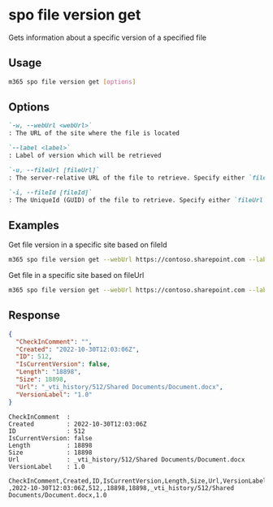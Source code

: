 
# spo file version get

Gets information about a specific version of a specified file

## Usage

```sh
m365 spo file version get [options]
```

## Options

```md defintion-list
`-w, --webUrl <webUrl>`
: The URL of the site where the file is located

`--label <label>`
: Label of version which will be retrieved

`-u, --fileUrl [fileUrl]`
: The server-relative URL of the file to retrieve. Specify either `fileUrl` or `fileId` but not both

`-i, --fileId [fileId]`
: The UniqueId (GUID) of the file to retrieve. Specify either `fileUrl` or `fileId` but not both
```

<Global />

## Examples

Get file version in a specific site based on fileId

```sh
m365 spo file version get --webUrl https://contoso.sharepoint.com --label "1.0" --fileId 'b2307a39-e878-458b-bc90-03bc578531d6'
```

Get file in a specific site based on fileUrl

```sh
m365 spo file version get --webUrl https://contoso.sharepoint.com --label "1.0" --fileUrl '/Shared Documents/Document.docx'
```

## Response

<Tabs>
  <TabItem value="json" label="JSON">

  ```json
  {
    "CheckInComment": "",
    "Created": "2022-10-30T12:03:06Z",
    "ID": 512,
    "IsCurrentVersion": false,
    "Length": "18898",
    "Size": 18898,
    "Url": "_vti_history/512/Shared Documents/Document.docx",
    "VersionLabel": "1.0"
  }
  ```

  </TabItem>
  <TabItem value="text" label="Text">

  ```text
  CheckInComment  :
  Created         : 2022-10-30T12:03:06Z
  ID              : 512
  IsCurrentVersion: false
  Length          : 18898
  Size            : 18898
  Url             : _vti_history/512/Shared Documents/Document.docx
  VersionLabel    : 1.0
  ```

  </TabItem>
  <TabItem value="csv" label="CSV">

  ```csv
  CheckInComment,Created,ID,IsCurrentVersion,Length,Size,Url,VersionLabel
  ,2022-10-30T12:03:06Z,512,,18898,18898,_vti_history/512/Shared Documents/Document.docx,1.0
  ```

  </TabItem>
</Tabs>
